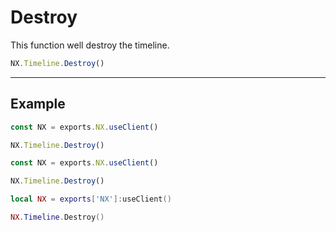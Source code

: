 
# Destroy

This function well destroy the timeline.

```typescript
NX.Timeline.Destroy()
```

---

## Example

<Tabs>
<TabItem value="ts" label="TypeScript">

```typescript title="/rc/client/timeline/timeline.service.ts"
const NX = exports.NX.useClient()

NX.Timeline.Destroy()
```

</TabItem>
<TabItem value="js" label="JavaScript">

```js title="/rc/client/timeline/timeline.service.ts"
const NX = exports.NX.useClient()

NX.Timeline.Destroy()
```

</TabItem>
<TabItem value="lua" label="Lua">

```lua title="/rc/client/timeline/timeline.service.ts"
local NX = exports['NX']:useClient()

NX.Timeline.Destroy()
```

</TabItem>
</Tabs>
